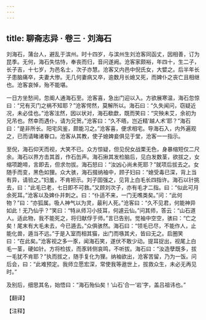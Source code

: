```yaml
---
---
---
```

title: 聊斋志异 · 卷三 · 刘海石
---

刘海石，蒲台人，避乱于滨州。时十四岁，与滨州生刘沧客同函丈，因相善，订为昆季。无何，海石失怙恃，奉丧而归，音问遂阙。沧客家颇裕，年四十，生二子，长子吉，十七岁，为邑名士，次子亦慧。沧客又内邑中倪氏女，大嬖之。后半年长子患脑痛卒，夫妻大惨。无几何妻病又卒，逾数月长媳又死，而婢仆之丧亡且相继也。沧客哀悼，殆不能堪。

一日方坐愁间，忽阍人通海石至。沧客喜，急出门迎以入。方欲展寒温，海石忽惊曰：“兄有灭门之祸不知耶？”沧客愕然，莫解所以。海石曰：“久失闻问，窃疑近况，未必佳也。”沧客泫然，因以状对，海石欷歔，既而笑曰：“灾殃未艾，余初为兄吊也。然幸而遇仆，请为兄贺。”沧客曰：“久不晤，岂近精‘越人术’耶？”海石曰：“是非所长。阳宅风鉴，颇能习之。”沧客喜，便求相宅。导海石入，内外遍观之，已而请睹诸眷口。沧客从其教，使子媳婢妾俱见于堂，沧客一一指示。

至倪，海石仰天而视，大笑不已。众方惊疑，但见倪女战栗无色，身暴缩短仅二尺余。海石以界方击其首，作石缶声。海石揪其发检脑后，见白发数茎，欲拔之，女缩项跪啼，言即去，但求勿拔。海石怒曰：“汝凶心尚未死耶？”就项后拔去之。女随手而变，黑色如狸。众大骇，海石掇纳袖中，顾子妇曰：“媳受毒已深，背上当有异，请验之。”妇羞，不肯袒示。刘子固强之，见背上白毛长四指许。海石以针挑去，曰：“此毛已老，七日即不可救。”又顾刘次子，亦有毛才二指。曰：“似此可月余死耳。”沧客以及婢仆并刺之。曰：“仆适不来，一门无噍类矣。”问：“此何物？”曰：“亦狐属。吸人神气以为灵，最利人死。”沧客曰：“久不见君，何能神异如此！无乃仙乎？”笑曰：“特从师习小技耳，何遽云仙。”问其师，答云：“山石道人。适此物，我不能死之，将归献俘于师。”言已告别。觉袖中空空，骇曰：“亡之矣！尾末有大毛未去，今已遁去。”众俱骇然。海石曰：“领毛已尽，不能作人，止能化兽，遁当不远。”于是入室而相其猫，出门而嗾其犬，皆曰无之。启圈笑曰：“在此矣。”沧客视之多一豕，闻海石笑，遂伏不敢少动。提耳捉出，视尾上白毛一茎，硬如针。方将检拔，而豕转侧哀鸣，不听拔。海石曰：“汝造孽既多，拔一毛犹不肯耶？”执而拔之，随手复化为狸。纳袖欲出，沧客苦留，乃为一饭。问后会，曰：“此难预定。我师立愿宏深，常使我等遨世上，拔救众生，未必无再见时。”

及别后，细思其名，始悟曰：“海石殆仙矣！‘山石’合一‘岩’字，盖吕祖讳也。”

【翻译】

【注释】

